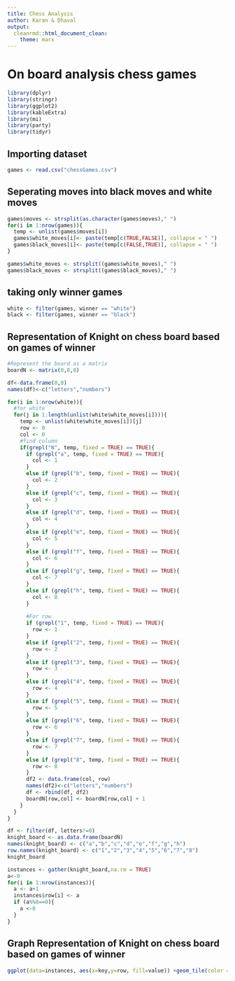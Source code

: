 ---
title: Chess Analysis
author: Karan & Dhaval
output:
  cleanrmd::html_document_clean:
    theme: marx
---
# **On board analysis chess games**
```{r,include=FALSE}
library(dplyr)
library(stringr)
library(ggplot2)
library(kableExtra)
library(mi)
library(party)
library(tidyr)
```

## Importing dataset
```{r}
games <- read.csv("chessGames.csv")
```

## Seperating moves into black moves and white moves
```{r}
games$moves <- strsplit(as.character(games$moves)," ")
for(i in 1:nrow(games)){
  temp <- unlist(games$moves[i])
  games$white_moves[i]<- paste(temp[c(TRUE,FALSE)], collapse = " ")
  games$black_moves[i]<- paste(temp[c(FALSE,TRUE)], collapse = " ")
}

games$white_moves <- strsplit((games$white_moves)," ")
games$black_moves <- strsplit((games$black_moves)," ")
```

## taking only winner games
```{r}
white <- filter(games, winner == "white")
black <- filter(games, winner == "black")
```

## Representation of Knight on chess board based on games of winner
```{r}
#Represent the board as a matrix
boardN <- matrix(0,8,8)

df<-data.frame(0,0)
names(df)<-c("letters","numbers")

for(i in 1:nrow(white)){
  #for white
  for(j in 1:length(unlist(white$white_moves[i]))){
    temp <- unlist(white$white_moves[i])[j]
    row <- 0
    col <- 0
    #find column
    if(grepl("N", temp, fixed = TRUE) == TRUE){
      if (grepl("a", temp, fixed = TRUE) == TRUE){
        col <- 1
      }
      else if (grepl("b", temp, fixed = TRUE) == TRUE){
        col <- 2
      }
      else if (grepl("c", temp, fixed = TRUE) == TRUE){
        col <- 3
      }
      else if (grepl("d", temp, fixed = TRUE) == TRUE){
        col <- 4
      }
      else if (grepl("e", temp, fixed = TRUE) == TRUE){
        col <- 5
      }
      else if (grepl("f", temp, fixed = TRUE) == TRUE){
        col <- 6
      }
      else if (grepl("g", temp, fixed = TRUE) == TRUE){
        col <- 7
      }
      else if (grepl("h", temp, fixed = TRUE) == TRUE){
        col <- 8
      }
      
      #For row
      if (grepl("1", temp, fixed = TRUE) == TRUE){
        row <- 1
      }
      else if (grepl("2", temp, fixed = TRUE) == TRUE){
        row <- 2
      }
      else if (grepl("3", temp, fixed = TRUE) == TRUE){
        row <- 3
      }
      else if (grepl("4", temp, fixed = TRUE) == TRUE){
        row <- 4
      }
      else if (grepl("5", temp, fixed = TRUE) == TRUE){
        row <- 5
      }
      else if (grepl("6", temp, fixed = TRUE) == TRUE){
        row <- 6
      }
      else if (grepl("7", temp, fixed = TRUE) == TRUE){
        row <- 7
      }
      else if (grepl("8", temp, fixed = TRUE) == TRUE){
        row <- 8
      }
      df2 <- data.frame(col, row)
      names(df2)<-c("letters","numbers")
      df <- rbind(df, df2)
      boardN[row,col] <- boardN[row,col] + 1
    }
  }
}
```

```{r,include=FALSE}
df <- filter(df, letters!=0)
knight_board <- as.data.frame(boardN)
names(knight_board) <- c("a","b","c","d","e","f","g","h")
row.names(knight_board) <- c("1","2","3","4","5","6","7","8")
knight_board

instances <- gather(knight_board,na.rm = TRUE)
a<-0
for(i in 1:nrow(instances)){
  a <- a+1
  instances$row[i] <- a
  if (a%%8==0){
    a <-0
  }
}

```

## Graph Representation of Knight on chess board based on games of winner
```{r}
ggplot(data=instances, aes(x=key,y=row, fill=value)) +geom_tile(color = 9)+scale_fill_gradient(low="white",high="black") + coord_equal()
```








